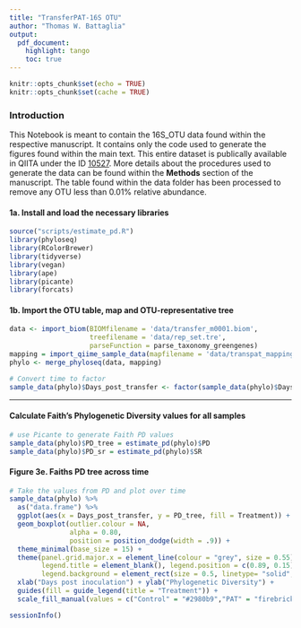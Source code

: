 ```yaml
---
title: "TransferPAT-16S OTU"
author: "Thomas W. Battaglia"
output: 
  pdf_document: 
    highlight: tango
    toc: true
---
```


```r
knitr::opts_chunk$set(echo = TRUE)
knitr::opts_chunk$set(cache = TRUE)
```

### Introduction
This Notebook is meant to contain the 16S_OTU data found within the respective manuscript. It contains only the code used to generate the figures found within the main text. This entire dataset is publically available in QIITA under the ID [10527](https://qiita.ucsd.edu/study/description/10527). More details about the procedures used to generate the data can be found within the **Methods** section of the manuscript. The table found within the data folder has been processed to remove any OTU less than 0.01% relative abundance.


#### 1a. Install and load the necessary libraries
```r
source("scripts/estimate_pd.R")
library(phyloseq)
library(RColorBrewer)
library(tidyverse)
library(vegan)
library(ape)
library(picante)
library(forcats)
```


#### 1b. Import the OTU table, map and OTU-representative tree
```r
data <- import_biom(BIOMfilename = 'data/transfer_m0001.biom', 
                    treefilename = 'data/rep_set.tre', 
                    parseFunction = parse_taxonomy_greengenes)
mapping = import_qiime_sample_data(mapfilename = 'data/transpat_mapping.txt')
phylo <- merge_phyloseq(data, mapping)

# Convert time to factor
sample_data(phylo)$Days_post_transfer <- factor(sample_data(phylo)$Days_post_transfer, levels = c("In", "1", "6", "12", "20", "43", "64", "76", "CE", "CO", "IL"))
```

----

#### Calculate Faith's Phylogenetic Diversity values for all samples
```r
# use Picante to generate Faith PD values
sample_data(phylo)$PD_tree = estimate_pd(phylo)$PD
sample_data(phylo)$PD_sr = estimate_pd(phylo)$SR
```

#### Figure 3e. Faiths PD tree across time
```r
# Take the values from PD and plot over time
sample_data(phylo) %>%
  as("data.frame") %>%
  ggplot(aes(x = Days_post_transfer, y = PD_tree, fill = Treatment)) +
  geom_boxplot(outlier.colour = NA, 
               alpha = 0.80, 
               position = position_dodge(width = .9)) + 
  theme_minimal(base_size = 15) +  
  theme(panel.grid.major.x = element_line(colour = "grey", size = 0.55), 
        legend.title = element_blank(), legend.position = c(0.89, 0.15),
        legend.background = element_rect(size = 0.5, linetype= "solid", colour = "gray")) + 
  xlab("Days post inoculation") + ylab("Phylogenetic Diversity") + 
  guides(fill = guide_legend(title = "Treatment")) + 
  scale_fill_manual(values = c("Control" = "#2980b9","PAT" = "firebrick2"))
```


```r
sessionInfo()
```

